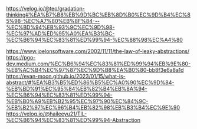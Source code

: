 https://velog.io/@teo/gradation-thinking#%EA%B7%B8%EB%9D%BC%EB%8D%B0%EC%9D%B4%EC%85%98-%EC%A7%80%EB%8F%84---%EC%BD%94%EB%93%9C%EC%9D%98-%EC%97%AD%ED%95%A0%EA%B3%BC-%EC%B6%94%EC%83%81%ED%99%94-%EC%88%98%EC%A4%80

https://www.joelonsoftware.com/2002/11/11/the-law-of-leaky-abstractions/
https://pgo-dev.medium.com/%EC%B6%94%EC%83%81%ED%99%94%EB%9E%80-%EB%AC%B4%EC%97%87%EC%9D%B8%EA%B0%80-bb8f3e6a8a1d
https://evan-moon.github.io/2023/01/15/what-is-abstract/#%EA%B3%B5%ED%86%B5%EC%A0%90%EC%9D%84-%EB%BD%91%EC%95%84%EB%82%B4%EB%8A%94-%EC%B6%94%EC%83%81%ED%99%94-%EB%B0%A9%EB%B2%95%EC%97%90%EC%84%9C-%EB%B2%97%EC%96%B4%EB%82%98%EB%B3%B4%EC%9E%90
https://velog.io/@haileeyu21/TIL-%EC%B6%94%EC%83%81%ED%99%94-Abstraction
